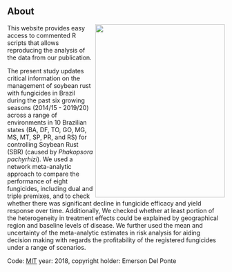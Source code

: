 
## About

<img src = "Figures/cover_map.png" width=300 height = 400 align = right>
This website provides easy access to commented R scripts that allows reproducing the analysis of the data from our publication.

The present study updates critical information on the management of soybean rust with fungicides in Brazil during the past six growing seasons (2014/15 - 2019/20) across a range of environments in 10 Brazilian states (BA, DF, TO, GO, MG, MS, MT, SP, PR, and RS) for controlling Soybean Rust (SBR) (caused by *Phakopsora pachyrhizi*). We used a network meta-analytic approach to compare the performance of eight fungicides, including dual and triple premixes, and to check whether there was significant decline in fungicide efficacy and yield response over time. Additionally, We checked whether at least portion of the heterogeneity in treatment effects could be explained by geographical region and baseline levels of disease. We further used the mean and uncertainty of the meta-analytic estimates in risk analysis for aiding decision making with regards the profitability of the registered fungicides under a range of scenarios.








 
Code: [MIT](https://opensource.org/licenses/MIT) year: 2018, copyright holder: Emerson Del Ponte

